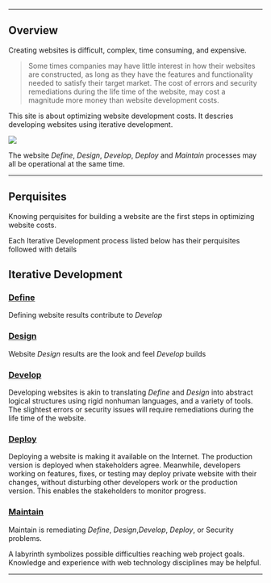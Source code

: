 

---

## Overview

Creating websites is difficult, complex, time consuming, and expensive.

> Some times companies may have little interest in how their websites are constructed, as long as they have the features and functionality needed to satisfy their target market. The cost of errors and security remediations during the life time of the website, may cost a magnitude more money than website development costs.

This site is about optimizing website development costs. It descries developing websites using iterative development.

<Image src="/IterativeDev.png" width={455} height={455} />

The website *Define*, *Design*, *Develop*, *Deploy* and *Maintain* processes may all be operational at the same time.

---

## Perquisites

Knowing  perquisites for building a website are the first steps in optimizing website costs. 

Each Iterative Development process listed below has their perquisites  followed with details

## Iterative Development

### [Define](/Iterative/Define/define)

Defining website results contribute to *Develop*

<!---

- Define website
	- Is the project funded? 
	- Purpose
	- Goals separated into musts and wants
	- Functionality of the website
	    - Brochureware
	    - Commerce
	    - Something else
	- Stakeholders
	- Content
	    - What is the content?
	    - Converting content to web pages text
	    - Content categories
	    - Graphics and images
	- Security
-->

### [Design](/Iterative/Design/design)

Website *Design* results are the look and feel *Develop* builds 

<!--

Useful website requires the user experience and functionality complement the content.

- Design website
	- Consistency
	- Theme
	- Color scheme
	- Typology
	- Navigation
	- User interaction
-->

### [Develop](/Iterative/Develop/develop)

Developing websites is akin to translating *Define* and *Design* into abstract logical structures using rigid nonhuman languages, and a variety of tools. The slightest errors or security issues will require remediations during the life time of the website.

<!--

- Develop website
	- Responsive
	- Development Framework
	- Security
	- Workstations
	- Software Tools
	    - Distributed Version Control System
	    - Editing
	    - Testing
	- Website Programming languages
	    - HTML
	    - CSS
	    - JavaScript
	    - MDX
	    - JSX
-->

### [Deploy](/Iterative/Deploy/deploy)

Deploying a website is making it available on the Internet. The production version is deployed when stakeholders agree. Meanwhile, developers working on features, fixes, or testing may deploy private website with their changes, without disturbing other developers work or the production version. This enables the stakeholders to monitor progress.

<!--

- Deploy
	- Production version
	- Private development stages deployments
	- Vendor
-->

 ### [Maintain](/Iterative/Maintain/maintain)

Maintain is remediating *Define*, *Design*,*Develop*, *Deploy*, or Security problems.

<!--
-->


A labyrinth symbolizes possible difficulties reaching web project goals. Knowledge and experience with web technology disciplines may be helpful.

---